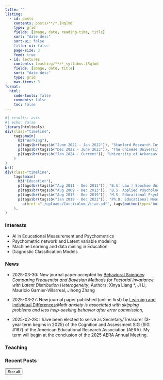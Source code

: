 ```yaml
---
title: ""
listing:
  - id: posts
    contents: posts/**/*.[Rq]md
    type: grid
    fields: [image, date, reading-time, title]
    sort: "date desc"
    sort-ui: false
    filter-ui: false
    page-size: 3
    feed: true
  - id: lectures
    contents: teaching/**/*_syllabus.[Rq]md
    fields: [image, date, title]
    sort: "date desc"
    type: grid
    max-items: 3
format: 
  html:
    code-tools: false
    comments: false
    toc: false
---
```




```r
#| results: asis
#| echo: false
library(htmltools)
div(class="timeline",
    tags$main(
      h3("Working"),
      p(tags$br(tags$b("June 2021 - Jan 2022")), "Stanford Research Institute (SRI) | Associate Researcher (Internship)"),
      p(tags$br(tags$b("Dec 2022 - June 2023")), "The Chinese University of Hong Kong | Postdoctoral Fellow"),
      p(tags$br(tags$b("Jan 2024 - Current")), "University of Arkansas | Tenure-track Assistant Professor"),
    )
)
br()
div(class="timeline",
    tags$main(
      h3("Education"),
      p(tags$br(tags$b("Aug 2011 - Dec 2013")), "B.S. Law | Soochow University"),
      p(tags$br(tags$b("Aug 2009 - Dec 2013")), "B.S. Applied Psychology | Soochow University"),
      p(tags$br(tags$b("Aug 2015 - Dec 2019")), "M.S. Educational Psychology & Research | University of Kansas"),
      p(tags$br(tags$b("Jan 2019 - Dec 2022")), "Ph.D. Educational Measurement & Statistics | University of Iowa",
        a(href ="./uploads/Curriculum_Vitae.pdf", tags$button(type="button", class="btn btn-primary btn-sm", "See C.V.")))
    ),
)

```

### Interests

::: macwindow
- AI in Educational Measurement and Psychometrics
- Psychometric network and Latent variable modeling
- Machine Learning and data mining in Education
- Diagnostic Classification Models
:::

### News

::: macwindow
-   2025-03-30: New journal paper accepted by [Behavioral Sciences]{.underline}: *Comparing Frequentist and Bayesian Methods for Factorial Invariance with Latent Distribution Heterogeneity*, Authors: Xinya Liang \*, Ji Li, Mauricio Garnier-Villarreal, Jihong Zhang

-   2025-03-27: New journal paper published (online first) by [Learning and Individual Differences]{.underline}:*Math anxiety is associated with skipping problems and less help-seeking behavior after error commission*,

-   2025-02-28: I have been elected to serve as Secretary/Treasurer (3-year term begins in 2025) of the Cognition and Assessment SIG (SIG #167) of the American Educational Research Association (AERA). My term will begin at the conclusion of the 2025 AERA Annual Meeting.
:::


### Teaching

::: {#lectures}
:::

### Recent Posts

::: {#posts}
:::

<a href="./posts.qmd"><button type="button" class="btn btn-primary float-end btn-sm">See all</button></a>

